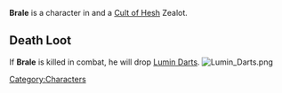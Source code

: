 {{Character
| race = Human
| location = Havaria - Murder Bay
| faction = cult of hesh
| title = Zealot
}}

{{quote|Brale gulps brine and breathes salt like he's spent one too many cycles dunking for Hesh.|Brale's Compendium Description}}'''Brale''' is a character in {{Gamename}} and a [[Cult of Hesh]] Zealot.

== Death Loot ==
If '''Brale''' is killed in combat, he will drop [[Lumin darts|Lumin Darts]].
[[File:Lumin Darts.png|none|thumb]]
[[Category:Characters]]